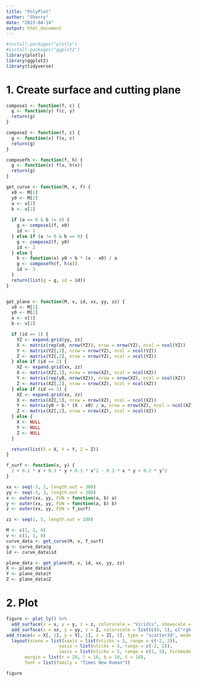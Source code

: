 ```yaml
---
title: "PolyPlot"
author: "Sherry"
date: "2023-04-14"
output: html_document
---
```

```r
#install.packages("plotly")
#install.packages("ggplot2")
library(plotly)
library(ggplot2)
library(tidyverse)
```

# 1. Create surface and cutting plane 
```r
compose1 <- function(f, c) {
  g <- function(y) f(c, y)
  return(g)
}

compose2 <- function(f, c) {
  g <- function(x) f(x, c)
  return(g)
}

composefh <- function(f, h) {
  g <- function(x) f(x, h(x))
  return(g)
}

get_curve <- function(M, v, f) {
  x0 <- M[1]
  y0 <- M[2]
  a <- v[1]
  b <- v[2]
  
  if (a == 0 & b != 0) {
    g <- compose1(f, x0)
    id <- 1
  } else if (a != 0 & b == 0) {
    g <- compose2(f, y0)
    id <- 2
  } else {
    h <- function(x) y0 + b * (x - x0) / a
    g <- composefh(f, h(x))
    id <- 3
  }
  return(list(g = g, id = id))
}


get_plane <- function(M, v, id, xx, yy, zz) {
  x0 <- M[1]
  y0 <- M[2]
  a <- v[1]
  b <- v[2]

  if (id == 1) {
    YZ <- expand.grid(yy, zz)
    X <- matrix(rep(x0, nrow(YZ)), nrow = nrow(YZ), ncol = ncol(YZ))
    Y <- matrix(YZ[,1], nrow = nrow(YZ), ncol = ncol(YZ))
    Z <- matrix(YZ[,2], nrow = nrow(YZ), ncol = ncol(YZ))
  } else if (id == 2) {
    XZ <- expand.grid(xx, zz)
    X <- matrix(XZ[,1], nrow = nrow(XZ), ncol = ncol(XZ))
    Y <- matrix(rep(y0, nrow(XZ)), nrow = nrow(XZ), ncol = ncol(XZ))
    Z <- matrix(XZ[,2], nrow = nrow(XZ), ncol = ncol(XZ))
  } else if (id == 3) {
    XZ <- expand.grid(xx, zz)
    X <- matrix(XZ[,1], nrow = nrow(XZ), ncol = ncol(XZ))
    Y <- matrix(y0 + b * (X - x0) / a, nrow = nrow(XZ), ncol = ncol(XZ))
    Z <- matrix(XZ[,2], nrow = nrow(XZ), ncol = ncol(XZ))
  } else {
    X <- NULL
    Y <- NULL
    Z <- NULL
  }

  return(list(X = X, Y = Y, Z = Z))
}

f_surf <- function(x, y) {
  2 + 0.1 * x + 0.3 * y + 0.1 * x^2 - 0.3 * x * y + 0.2 * y^2
}

xx <- seq(-3, 3, length.out = 300)
yy <- seq(-3, 3, length.out = 300)
x <- outer(xx, yy, FUN = function(a, b) a)
y <- outer(xx, yy, FUN = function(a, b) b)
z <- outer(xx, yy, FUN = f_surf)

zz <- seq(1, 5, length.out = 100)

M <- c(1, 1, 0)
v <- c(1, 1, 0)
curve_data <- get_curve(M, v, f_surf)
g <- curve_data$g
id <- curve_data$id

plane_data <- get_plane(M, v, id, xx, yy, zz)
X <- plane_data$X
Y <- plane_data$Y
Z <- plane_data$Z
```

# 2. Plot 
```r
figure <- plot_ly() %>%
  add_surface(x = x, y = y, z = z, colorscale = "Viridis", showscale = FALSE) %>%
  add_surface(x = xx, y = yy, z = Z, colorscale = list(c(0, 1), c("rgb(254, 254, 254)", "rgb(254, 254, 254)")), showscale = FALSE, opacity = 0.65) %>%
add_trace(x = X[, 1], y = Y[, 1], z = Z[, 1], type = "scatter3d", mode = "lines", line = list(color = "rgba(50, 50, 50, 0.5)", width = 2)) %>%
  layout(scene = list(xaxis = list(nticks = 5, range = c(-2, 2)),
                    yaxis = list(nticks = 5, range = c(-2, 2)),
                    zaxis = list(nticks = 5, range = c(1, 5), tickmode = "linear", tick0 = 1, dtick = 1), showbackground = FALSE),
       margin = list(r = 20, l = 10, b = 10, t = 10),
       font = list(family = "Times New Roman"))

figure

```


